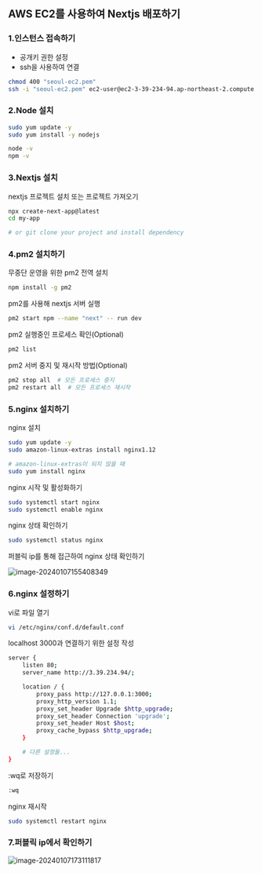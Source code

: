 ## AWS EC2를 사용하여 Nextjs 배포하기

### 1.인스턴스  접속하기

- 공개키 권한 설정
- ssh을 사용하여 연결

```bash
chmod 400 "seoul-ec2.pem"
ssh -i "seoul-ec2.pem" ec2-user@ec2-3-39-234-94.ap-northeast-2.compute.amazonaws.com
```

### 2.Node 설치

```bash
sudo yum update -y
sudo yum install -y nodejs
```

```bash
node -v
npm -v
```



### 3.Nextjs 설치

nextjs 프로젝트 설치 또는 프로젝트 가져오기

```bash
npx create-next-app@latest 
cd my-app
```

```bash
# or git clone your project and install dependency
```



### 4.pm2 설치하기

무중단 운영을 위한 pm2 전역 설치

```bash
npm install -g pm2
```

pm2를 사용해 nextjs 서버 실행

```bash
pm2 start npm --name "next" -- run dev
```

pm2 실행중인 프로세스 확인(Optional)

```bash
pm2 list
```

pm2 서버 중지 및 재시작 방법(Optional)

```bash
pm2 stop all  # 모든 프로세스 중지
pm2 restart all  # 모든 프로세스 재시작
```



### 5.nginx 설치하기

nginx 설치

```bash
sudo yum update -y
sudo amazon-linux-extras install nginx1.12
```

```bash
# amazon-linux-extras이 되지 않을 때
sudo yum install nginx
```

nginx 시작 및 활성화하기

```bash
sudo systemctl start nginx
sudo systemctl enable nginx
```

nginx 상태 확인하기

```bash
sudo systemctl status nginx
```

퍼블릭 ip를 통해 접근하여 nginx 상태 확인하기

![image-20240107155408349](assets/image-20240107155408349.png)



### 6.nginx 설정하기

vi로 파일 열기

```bash
vi /etc/nginx/conf.d/default.conf
```

localhost 3000과 연결하기 위한 설정 작성

```bash
server {
    listen 80;
    server_name http://3.39.234.94/;

    location / {
        proxy_pass http://127.0.0.1:3000;
        proxy_http_version 1.1;
        proxy_set_header Upgrade $http_upgrade;
        proxy_set_header Connection 'upgrade';
        proxy_set_header Host $host;
        proxy_cache_bypass $http_upgrade;
    }

    # 다른 설정들...
}
```

:wq로 저장하기

```bash
:wq
```

nginx 재시작

```bash
sudo systemctl restart nginx
```



### 7.퍼블릭 ip에서 확인하기

![image-20240107173111817](assets/image-20240107173111817.png)

